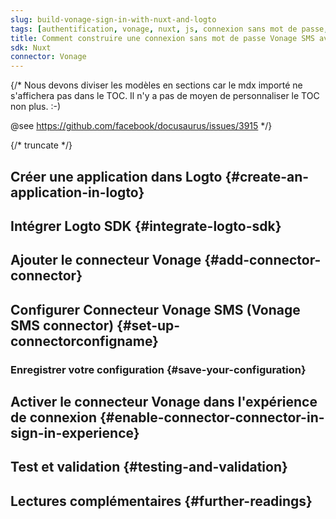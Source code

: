 ```yaml
---
slug: build-vonage-sign-in-with-nuxt-and-logto
tags: [authentification, vonage, nuxt, js, connexion sans mot de passe, connexion, login]
title: Comment construire une connexion sans mot de passe Vonage SMS avec Nuxt
sdk: Nuxt
connector: Vonage
---
```


{/*
  Nous devons diviser les modèles en sections car le mdx importé ne s'affichera pas dans le TOC.
  Il n'y a pas de moyen de personnaliser le TOC non plus. :-)

  @see https://github.com/facebook/docusaurus/issues/3915
*/}



{/* truncate */}

<Intro connector={connector} sdk="Nuxt" link="https://nuxt.com" />

## Créer une application dans Logto \{#create-an-application-in-logto}

<CreateApplication type="Application web traditionnelle" framework="Nuxt" />

## Intégrer Logto SDK \{#integrate-logto-sdk}

<IntegrateSdk />

## Ajouter le connecteur Vonage \{#add-connector-connector}

<AddPasswordlessConnector
  connector={connector}
  connectorType="SMS"
  passwordlessSignUpIdentifier="Numéro de téléphone (Phone number)"
/>

## Configurer Connecteur Vonage SMS (Vonage SMS connector) \{#set-up-connectorconfigname}

<ConnectorGuide />

### Enregistrer votre configuration \{#save-your-configuration}

<SaveYourConfiguration connector={connector} />

## Activer le connecteur Vonage dans l'expérience de connexion \{#enable-connector-connector-in-sign-in-experience}

<EnablePasswordlessConnector
  connectorType="SMS"
  passwordlessSignUpIdentifier="Numéro de téléphone (Phone number)"
/>

## Test et validation \{#testing-and-validation}

<TestingAndValidation connector={connector} sdk="Nuxt" />

## Lectures complémentaires \{#further-readings}

<FurtherReadings />
